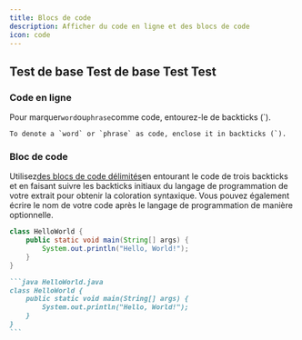 ```yaml
---
title: Blocs de code
description: Afficher du code en ligne et des blocs de code
icon: code
---
```


## Test de base Test de base Test Test

### Code en ligne

Pour marquer`word`ou`phrase`comme code, entourez-le de backticks (\`).

```
To denote a `word` or `phrase` as code, enclose it in backticks (`).
```

### Bloc de code

Utilisez[des blocs de code délimités](https://www.markdownguide.org/extended-syntax/#fenced-code-blocks)en entourant le code de trois backticks et en faisant suivre les backticks initiaux du langage de programmation de votre extrait pour obtenir la coloration syntaxique. Vous pouvez également écrire le nom de votre code après le langage de programmation de manière optionnelle.

```java HelloWorld.java
class HelloWorld {
    public static void main(String[] args) {
        System.out.println("Hello, World!");
    }
}
```

````md
```java HelloWorld.java
class HelloWorld {
    public static void main(String[] args) {
        System.out.println("Hello, World!");
    }
}
```
````
